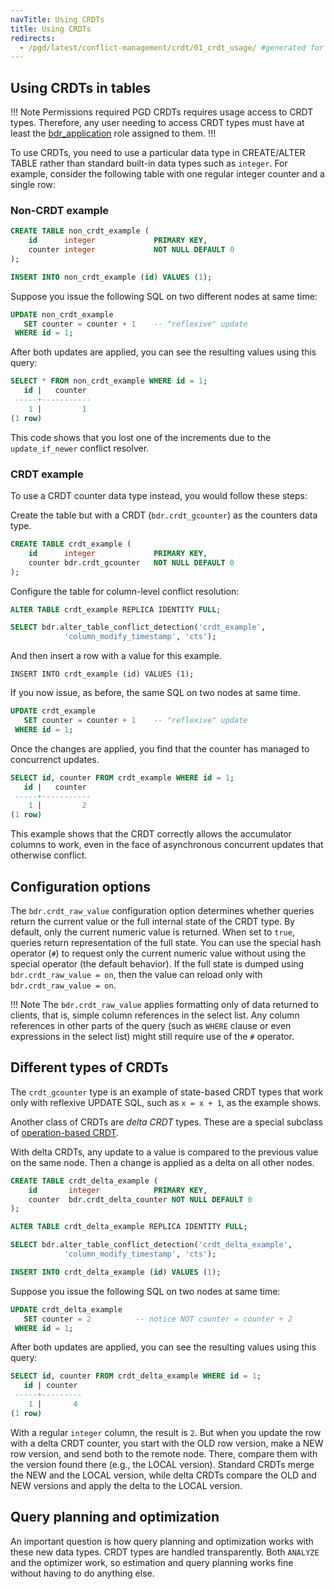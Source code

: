 ```yaml
---
navTitle: Using CRDTs
title: Using CRDTs
redirects:
  - /pgd/latest/conflict-management/crdt/01_crdt_usage/ #generated for DOCS-1247-PGD-6.0-Docs
---
```


## Using CRDTs in tables

!!! Note Permissions required
PGD CRDTs requires usage access to CRDT types. Therefore, any user needing to access CRDT types must have at least the [bdr_application](../../security/pgd-predefined-roles/#bdr_application) role assigned to them.
!!!

To use CRDTs, you need to use a particular data type in CREATE/ALTER TABLE rather than standard built-in data types such as `integer`. For example, consider the following table with one regular integer counter and a single row:

### Non-CRDT example

```sql
CREATE TABLE non_crdt_example (
    id      integer				PRIMARY KEY,
    counter integer				NOT NULL DEFAULT 0
);

INSERT INTO non_crdt_example (id) VALUES (1);
```

Suppose you issue the following SQL on two different nodes at same time:

```sql
UPDATE non_crdt_example
   SET counter = counter + 1    -- "reflexive" update
 WHERE id = 1;
```

After both updates are applied, you can see the resulting values using this query:

```sql
SELECT * FROM non_crdt_example WHERE id = 1;
   id |   counter
 -----+-----------
    1 |         1
(1 row)
```

This code shows that you lost one of the increments due to the `update_if_newer` conflict resolver. 

### CRDT example

To use a CRDT counter data type instead, you would follow these steps:

Create the table but with a CRDT (`bdr.crdt_gcounter`) as the counters data type.

```sql
CREATE TABLE crdt_example (
    id      integer				PRIMARY KEY,
    counter bdr.crdt_gcounter	NOT NULL DEFAULT 0
);
```

Configure the table for column-level conflict resolution:

```sql
ALTER TABLE crdt_example REPLICA IDENTITY FULL;

SELECT bdr.alter_table_conflict_detection('crdt_example',
			'column_modify_timestamp', 'cts');
```

And then insert a row with a value for this example.

```
INSERT INTO crdt_example (id) VALUES (1);
```

If you now issue, as before, the same SQL on two nodes at same time. 

```sql
UPDATE crdt_example
   SET counter = counter + 1    -- "reflexive" update
 WHERE id = 1;
```

Once the changes are applied, you find that the counter has managed to concurrenct updates.

```sql
SELECT id, counter FROM crdt_example WHERE id = 1;
   id |   counter
 -----+-----------
    1 |         2
(1 row)
```

This example shows that the CRDT correctly allows the accumulator columns to work, even in the face of asynchronous concurrent updates that otherwise conflict.

## Configuration options

The `bdr.crdt_raw_value` configuration option determines whether queries return the current value or the full internal state of the CRDT type. By default, only the current numeric value is returned. When set to `true`, queries return representation of the full state. You can use the special hash operator
(`#`) to request only the current numeric value without using the special operator (the default behavior). If the full state is dumped using `bdr.crdt_raw_value = on`, then the value can reload only with `bdr.crdt_raw_value = on`.

!!! Note
    The `bdr.crdt_raw_value` applies formatting only of data returned to clients, that is, simple column references in the select list. Any column references in other parts of the query (such as `WHERE` clause or even expressions in the select list) might still require use of the `#` operator.

## Different types of CRDTs

The `crdt_gcounter` type is an example of state-based CRDT types that work only with reflexive UPDATE SQL, such as `x = x + 1`, as the example shows.

Another class of CRDTs are *delta CRDT* types. These are a special subclass of [operation-based CRDT](02_state-op-crdts#operation-based-crdt-types-cmcrdt).

With delta CRDTs, any update to a value is compared to the previous value on the same node. Then a change is applied as a delta on all other nodes.

```sql
CREATE TABLE crdt_delta_example (
    id       integer            PRIMARY KEY,
    counter  bdr.crdt_delta_counter NOT NULL DEFAULT 0
);

ALTER TABLE crdt_delta_example REPLICA IDENTITY FULL;

SELECT bdr.alter_table_conflict_detection('crdt_delta_example',
			'column_modify_timestamp', 'cts');

INSERT INTO crdt_delta_example (id) VALUES (1);
```

Suppose you issue the following SQL on two nodes at same time:

```sql
UPDATE crdt_delta_example
   SET counter = 2          -- notice NOT counter = counter + 2
 WHERE id = 1;
```

After both updates are applied, you can see the resulting values using this query:

```sql
SELECT id, counter FROM crdt_delta_example WHERE id = 1;
   id | counter
 -----+---------
    1 |       4
(1 row)
```

With a regular `integer` column, the result is `2`. But when you update the row with a delta CRDT counter, you start with the OLD row version, make a NEW row version, and send both to the remote node. There, compare them with the version found there (e.g., the LOCAL version). Standard CRDTs merge the NEW and the LOCAL version, while delta CRDTs compare the OLD and NEW versions and apply the delta
to the LOCAL version.

## Query planning and optimization

An important question is how query planning and optimization works with these new data types. CRDT types are handled transparently. Both `ANALYZE` and the optimizer work, so estimation and query planning works fine without having to do anything else.


